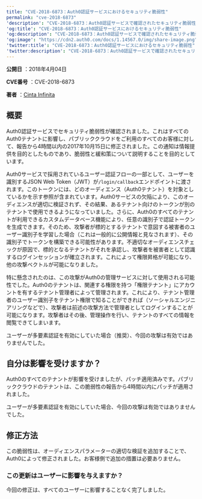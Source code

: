 ```yaml
---
title: "CVE-2018-6873：Auth0認証サービスにおけるセキュリティ脆弱性"
permalink: "cve-2018-6873"
'description': "CVE-2018-6873：Auth0認証サービスで確認されたセキュリティ脆弱性に関する詳細"
'og:title': "CVE-2018-6873：Auth0認証サービスにおけるセキュリティ脆弱性"
'og:description': "CVE-2018-6873：Auth0認証サービスで確認されたセキュリティ脆弱性に関する詳細"
'og:image': "https://cdn2.auth0.com/docs/1.14567.0/img/share-image.png"
'twitter:title': "CVE-2018-6873：Auth0認証サービスにおけるセキュリティ脆弱性"
'twitter:description': "CVE-2018-6873：Auth0認証サービスで確認されたセキュリティ脆弱性に関する詳細"
---
```


**公開日** ：2018年4月04日

**CVE番号** ：CVE-2018-6873

**著者** ：[Cinta Infinita](http://www.cintainfinita.com/)

## 概要

Auth0認証サービスでセキュリティ脆弱性が確認されました。これはすべてのAuth0テナントに影響し、パブリッククラウドをご利用のすべてのお客様に対して、報告から4時間以内の2017年10月15日に修正されました。この通知は情報提供を目的としたものであり、脆弱性と緩和策について説明することを目的としています。

Auth0サービスで採用されているユーザー認証フローの一部として、ユーザーを識別する<Tooltip data-tooltip-id="react-containers-DefinitionTooltip-2" href="/ja-jp/glossary?term=json-web-token" tip="JSON Web Token（JWT）: 二者間のクレームを安全に表現するために使用される標準IDトークン形式（および多くの場合、アクセストークン形式）。" cta="用語集の表示">JSON Web Token</Tooltip>（JWT）が`/login/callback`エンドポイントに渡されます。このトークンには、どのオーディエンス（Auth0テナント）を対象としているかを示す参照が含まれています。Auth0サービスの欠陥により、このオーディエンスが適切に検証されず、その結果、あるテナント向けのトークンが別のテナントで使用できるようになっていました。さらに、Auth0のすべてのテナントが利用できるカスタムデータベース機能により、任意の識別子で認証トークンを生成できます。そのため、攻撃者が標的とするテナントで意図する被害者のユーザー識別子を学習した場合（これは一般的に公開情報と見なされます）、その識別子でトークンを構築できる可能性があります。不適切なオーディエンスチェックが原因で、標的となるテナントがそれを承認し、攻撃者を被害者として認識するログインセッションが確立されます。これによって権限昇格が可能になり、他の攻撃ベクトルが可能になりました。

特に懸念されたのは、この攻撃がAuth0の管理サービスに対して使用される可能性でした。Auth0のテナントは、関連する権限を持つ「権限テナント」にアカウントを有するテナント管理者によって管理されます。これにより、テナント管理者のユーザー識別子をテナント権限で知ることができれば（ソーシャルエンジニアリングなどで）、攻撃者は前述の攻撃方法で管理者としてログインすることが可能になります。攻撃者はその後、管理操作を行い、テナントのすべての情報を閲覧できてしまいます。

ユーザーが多要素認証を有効にしていた場合（推奨）、今回の攻撃は有効ではありませんでした。

## 自分は影響を受けますか？

Auth0のすべてのテナントが影響を受けましたが、パッチ適用済みです。パブリッククラウドのテナントは、この脆弱性の報告から4時間以内にパッチが適用されました。

ユーザーが多要素認証を有効にしていた場合、今回の攻撃は有効ではありませんでした。

## 修正方法

この脆弱性は、オーディエンスパラメーターの適切な検証を追加することで、Auth0によって修正されました。お客様側で追加の措置は必要ありません。

### この更新はユーザーに影響を与えますか？

今回の修正は、すべてのユーザーに影響することなく完了しました。